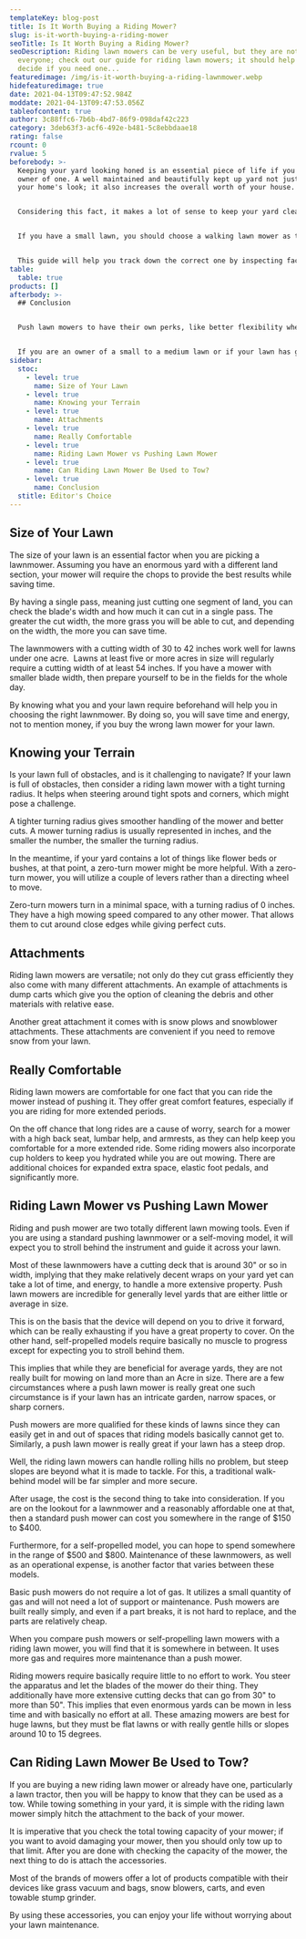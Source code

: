 ```yaml
---
templateKey: blog-post
title: Is It Worth Buying a Riding Mower?
slug: is-it-worth-buying-a-riding-mower
seoTitle: Is It Worth Buying a Riding Mower?
seoDescription: Riding lawn mowers can be very useful, but they are not for
  everyone; check out our guide for riding lawn mowers; it should help you
  decide if you need one...
featuredimage: /img/is-it-worth-buying-a-riding-lawnmower.webp
hidefeaturedimage: true
date: 2021-04-13T09:47:52.984Z
moddate: 2021-04-13T09:47:53.056Z
tableofcontent: true
author: 3c88ffc6-7b6b-4bd7-86f9-098daf42c223
category: 3deb63f3-acf6-492e-b481-5c8ebbdaae18
rating: false
rcount: 0
rvalue: 5
beforebody: >-
  Keeping your yard looking honed is an essential piece of life if you are an
  owner of one. A well maintained and beautifully kept up yard not just upgrades
  your home's look; it also increases the overall worth of your house.


  Considering this fact, it makes a lot of sense to keep your yard clean and in pristine condition. A robotic lawn mower struggles with a big lawn, so the only logical choices are either a walking mower or a riding lawnmower.


  If you have a small lawn, you should choose a walking lawn mower as they are cheaper. But if you are an owner of a big yard and are hoping to spend less time and energy mowing your lawn, then getting a riding lawn mower is the logical thing to do.


  This guide will help you track down the correct one by inspecting factors like your lawn’s size, kind of lawn and type of terrain, and its unique features of the yard have.
table:
  table: true
products: []
afterbody: >-
  ## Conclusion


  Push lawn mowers to have their own perks, like better flexibility when it comes to tighter spots or if you have too many distractions on your lawn. On the other hand, riding lawn mowers offer great comfort while mowing your lawn, and the cuts are perfect.


  If you are an owner of a small to a medium lawn or if your lawn has greater slopes, then push lawn is your choice to go. On the other hand, if you have a big lawn, then riding a lawnmower is good for you because it has a greater wheel radius, and you don't have to push it.
sidebar:
  stoc:
    - level: true
      name: Size of Your Lawn
    - level: true
      name: Knowing your Terrain
    - level: true
      name: Attachments
    - level: true
      name: Really Comfortable
    - level: true
      name: Riding Lawn Mower vs Pushing Lawn Mower
    - level: true
      name: Can Riding Lawn Mower Be Used to Tow?
    - level: true
      name: Conclusion
  stitle: Editor's Choice
---
```

## Size of Your Lawn

The size of your lawn is an essential factor when you are picking a lawnmower. Assuming you have an enormous yard with a different land section, your mower will require the chops to provide the best results while saving time.

By having a single pass, meaning just cutting one segment of land, you can check the blade's width and how much it can cut in a single pass. The greater the cut width, the more grass you will be able to cut, and depending on the width, the more you can save time.

The lawnmowers with a cutting width of 30 to 42 inches work well for lawns under one acre.  Lawns at least five or more acres in size will regularly require a cutting width of at least 54 inches. If you have a mower with smaller blade width, then prepare yourself to be in the fields for the whole day. 

By knowing what you and your lawn require beforehand will help you in choosing the right lawnmower. By doing so, you will save time and energy, not to mention money, if you buy the wrong lawn mower for your lawn.

## Knowing your Terrain

Is your lawn full of obstacles, and is it challenging to navigate? If your lawn is full of obstacles, then consider a riding lawn mower with a tight turning radius. It helps when steering around tight spots and corners, which might pose a challenge.

A tighter turning radius gives smoother handling of the mower and better cuts. A mower turning radius is usually represented in inches, and the smaller the number, the smaller the turning radius.

In the meantime, if your yard contains a lot of things like flower beds or bushes, at that point, a zero-turn mower might be more helpful. With a zero-turn mower, you will utilize a couple of levers rather than a directing wheel to move.

Zero-turn mowers turn in a minimal space, with a turning radius of 0 inches. They have a high mowing speed compared to any other mower. That allows them to cut around close edges while giving perfect cuts.

## Attachments

Riding lawn mowers are versatile; not only do they cut grass efficiently they also come with many different attachments. An example of attachments is dump carts which give you the option of cleaning the debris and other materials with relative ease.

Another great attachment it comes with is snow plows and snowblower attachments. These attachments are convenient if you need to remove snow from your lawn.

## Really Comfortable

Riding lawn mowers are comfortable for one fact that you can ride the mower instead of pushing it. They offer great comfort features, especially if you are riding for more extended periods.

On the off chance that long rides are a cause of worry, search for a mower with a high back seat, lumbar help, and armrests, as they can help keep you comfortable for a more extended ride. Some riding mowers also incorporate cup holders to keep you hydrated while you are out mowing. There are additional choices for expanded extra space, elastic foot pedals, and significantly more.

## Riding Lawn Mower vs Pushing Lawn Mower

Riding and push mower are two totally different lawn mowing tools. Even if you are using a standard pushing lawnmower or a self-moving model, it will expect you to stroll behind the instrument and guide it across your lawn.

Most of these lawnmowers have a cutting deck that is around 30" or so in width, implying that they make relatively decent wraps on your yard yet can take a lot of time, and energy, to handle a more extensive property. Push lawn mowers are incredible for generally level yards that are either little or average in size.

This is on the basis that the device will depend on you to drive it forward, which can be really exhausting if you have a great property to cover. On the other hand, self-propelled models require basically no muscle to progress except for expecting you to stroll behind them.

This implies that while they are beneficial for average yards, they are not really built for mowing on land more than an Acre in size. There are a few circumstances where a push lawn mower is really great one such circumstance is if your lawn has an intricate garden, narrow spaces, or sharp corners.

Push mowers are more qualified for these kinds of lawns since they can easily get in and out of spaces that riding models basically cannot get to. Similarly, a push lawn mower is really great if your lawn has a steep drop.

Well, the riding lawn mowers can handle rolling hills no problem, but steep slopes are beyond what it is made to tackle. For this, a traditional walk-behind model will be far simpler and more secure.

After usage, the cost is the second thing to take into consideration. If you are on the lookout for a lawnmower and a reasonably affordable one at that, then a standard push mower can cost you somewhere in the range of $150 to $400.

Furthermore, for a self-propelled model, you can hope to spend somewhere in the range of $500 and $800. Maintenance of these lawnmowers, as well as an operational expense, is another factor that varies between these models.

Basic push mowers do not require a lot of gas. It utilizes a small quantity of gas and will not need a lot of support or maintenance. Push mowers are built really simply, and even if a part breaks, it is not hard to replace, and the parts are relatively cheap.

When you compare push mowers or self-propelling lawn mowers with a riding lawn mower, you will find that it is somewhere in between. It uses more gas and requires more maintenance than a push mower.

Riding mowers require basically require little to no effort to work. You steer the apparatus and let the blades of the mower do their thing. They additionally have more extensive cutting decks that can go from 30" to more than 50". This implies that even enormous yards can be mown in less time and with basically no effort at all. These amazing mowers are best for huge lawns, but they must be flat lawns or with really gentle hills or slopes around 10 to 15 degrees.

## Can Riding Lawn Mower Be Used to Tow?

If you are buying a new riding lawn mower or already have one, particularly a lawn tractor, then you will be happy to know that they can be used as a tow. While towing something in your yard, it is simple with the riding lawn mower simply hitch the attachment to the back of your mower.

It is imperative that you check the total towing capacity of your mower; if you want to avoid damaging your mower, then you should only tow up to that limit. After you are done with checking the capacity of the mower, the next thing to do is attach the accessories.

Most of the brands of mowers offer a lot of products compatible with their devices like grass vacuum and bags, snow blowers, carts, and even towable stump grinder.

By using these accessories, you can enjoy your life without worrying about your lawn maintenance.